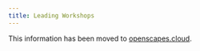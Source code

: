 ```yaml
---
title: Leading Workshops
---
```


This information has been moved to [openscapes.cloud](https://openscapes.cloud).
